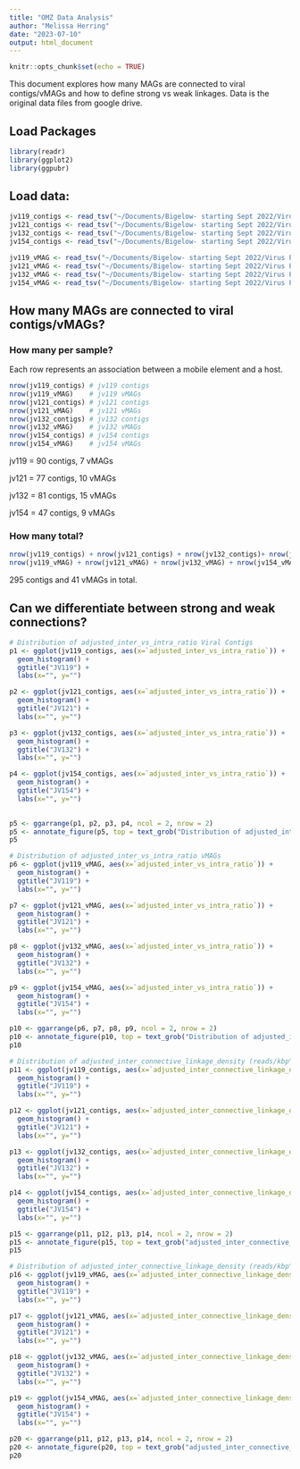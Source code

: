 ```yaml
---
title: "OMZ Data Analysis"
author: "Melissa Herring"
date: "2023-07-10"
output: html_document
---
```


```r
knitr::opts_chunk$set(echo = TRUE)
```

This document explores how many MAGs are connected to viral contigs/vMAGs and how to define strong vs weak linkages. Data is the original data files from google drive.

## Load Packages

```r
library(readr)
library(ggplot2)
library(ggpubr)
```

## Load data:

```r
jv119_contigs <- read_tsv("~/Documents/Bigelow- starting Sept 2022/Virus Project/OMZ_MH_Analysis/Data/proximeta_viral_files/jv-119_874814_Viral_Files/viral_hosts/viral_host_associations_filtered.tsv")
jv121_contigs <- read_tsv("~/Documents/Bigelow- starting Sept 2022/Virus Project/OMZ_MH_Analysis/Data/proximeta_viral_files/jv-121_874818_Viral_Files/viral_hosts/viral_host_associations_filtered.tsv")
jv132_contigs <- read_tsv("~/Documents/Bigelow- starting Sept 2022/Virus Project/OMZ_MH_Analysis/Data/proximeta_viral_files/jv-132_874826_Viral_Files/viral_hosts/viral_host_associations_filtered.tsv")
jv154_contigs <- read_tsv("~/Documents/Bigelow- starting Sept 2022/Virus Project/OMZ_MH_Analysis/Data/proximeta_viral_files/jv-154_874822_Viral_Files/viral_hosts/viral_host_associations_filtered.tsv")

jv119_vMAG <- read_tsv("~/Documents/Bigelow- starting Sept 2022/Virus Project/OMZ_MH_Analysis/Data/proximeta_viral_files/jv-119_874814_Viral_Files/vMag_hosts/vMAG_host_associations_filtered.tsv")
jv121_vMAG <- read_tsv("~/Documents/Bigelow- starting Sept 2022/Virus Project/OMZ_MH_Analysis/Data/proximeta_viral_files/jv-121_874818_Viral_Files/vMag_hosts/vMAG_host_associations_filtered.tsv")
jv132_vMAG <- read_tsv("~/Documents/Bigelow- starting Sept 2022/Virus Project/OMZ_MH_Analysis/Data/proximeta_viral_files/jv-132_874826_Viral_Files/vMag_hosts/vMAG_host_associations_filtered.tsv")
jv154_vMAG <- read_tsv("~/Documents/Bigelow- starting Sept 2022/Virus Project/OMZ_MH_Analysis/Data/proximeta_viral_files/jv-154_874822_Viral_Files/vMag_hosts/vMAG_host_associations_filtered.tsv")
```

## How many MAGs are connected to viral contigs/vMAGs?

### How many per sample?

Each row represents an association between a mobile element and a host.

```r
nrow(jv119_contigs) # jv119 contigs
nrow(jv119_vMAG)    # jv119 vMAGs
nrow(jv121_contigs) # jv121 contigs
nrow(jv121_vMAG)    # jv121 vMAGs
nrow(jv132_contigs) # jv132 contigs
nrow(jv132_vMAG)    # jv132 vMAGs
nrow(jv154_contigs) # jv154 contigs
nrow(jv154_vMAG)    # jv154 vMAGs
```
jv119 = 90 contigs, 7 vMAGs

jv121 = 77 contigs, 10 vMAGs

jv132 = 81 contigs, 15 vMAGs

jv154 = 47 contigs, 9 vMAGs

### How many total?

```r
nrow(jv119_contigs) + nrow(jv121_contigs) + nrow(jv132_contigs)+ nrow(jv154_contigs) # contigs
nrow(jv119_vMAG) + nrow(jv121_vMAG) + nrow(jv132_vMAG) + nrow(jv154_vMAG) # vMAGs
```

295 contigs and 41 vMAGs in total.

## Can we differentiate between strong and weak connections?

```r
# Distribution of adjusted_inter_vs_intra_ratio Viral Contigs
p1 <- ggplot(jv119_contigs, aes(x=`adjusted_inter_vs_intra_ratio`)) + 
  geom_histogram() +
  ggtitle("JV119") +
  labs(x="", y="")

p2 <- ggplot(jv121_contigs, aes(x=`adjusted_inter_vs_intra_ratio`)) + 
  geom_histogram() +
  ggtitle("JV121") +
  labs(x="", y="")

p3 <- ggplot(jv132_contigs, aes(x=`adjusted_inter_vs_intra_ratio`)) + 
  geom_histogram() +
  ggtitle("JV132") +
  labs(x="", y="")

p4 <- ggplot(jv154_contigs, aes(x=`adjusted_inter_vs_intra_ratio`)) + 
  geom_histogram() +
  ggtitle("JV154") +
  labs(x="", y="")
  

p5 <- ggarrange(p1, p2, p3, p4, ncol = 2, nrow = 2)
p5 <- annotate_figure(p5, top = text_grob("Distribution of adjusted_inter_vs_intra Viral Contigs", face = "bold", size = 14))
p5
```

```r
# Distribution of adjusted_inter_vs_intra_ratio vMAGs
p6 <- ggplot(jv119_vMAG, aes(x=`adjusted_inter_vs_intra_ratio`)) + 
  geom_histogram() +
  ggtitle("JV119") +
  labs(x="", y="")

p7 <- ggplot(jv121_vMAG, aes(x=`adjusted_inter_vs_intra_ratio`)) + 
  geom_histogram() +
  ggtitle("JV121") +
  labs(x="", y="")

p8 <- ggplot(jv132_vMAG, aes(x=`adjusted_inter_vs_intra_ratio`)) + 
  geom_histogram() +
  ggtitle("JV132") +
  labs(x="", y="")

p9 <- ggplot(jv154_vMAG, aes(x=`adjusted_inter_vs_intra_ratio`)) + 
  geom_histogram() +
  ggtitle("JV154") + 
  labs(x="", y="")

p10 <- ggarrange(p6, p7, p8, p9, ncol = 2, nrow = 2)
p10 <- annotate_figure(p10, top = text_grob("Distribution of adjusted_inter_vs_intra vMAGs", face = "bold", size = 14))
p10
```

```r
# Distribution of adjusted_inter_connective_linkage_density (reads/kbp^2) for Viral Contigs
p11 <- ggplot(jv119_contigs, aes(x=`adjusted_inter_connective_linkage_density (reads/kbp^2)`)) + 
  geom_histogram() +
  ggtitle("JV119") +
  labs(x="", y="")

p12 <- ggplot(jv121_contigs, aes(x=`adjusted_inter_connective_linkage_density (reads/kbp^2)`)) + 
  geom_histogram() +
  ggtitle("JV121") +
  labs(x="", y="")

p13 <- ggplot(jv132_contigs, aes(x=`adjusted_inter_connective_linkage_density (reads/kbp^2)`)) + 
  geom_histogram() +
  ggtitle("JV132") +
  labs(x="", y="")

p14 <- ggplot(jv154_contigs, aes(x=`adjusted_inter_connective_linkage_density (reads/kbp^2)`)) + 
  geom_histogram() +
  ggtitle("JV154") +
  labs(x="", y="")

p15 <- ggarrange(p11, p12, p13, p14, ncol = 2, nrow = 2)
p15 <- annotate_figure(p15, top = text_grob("adjusted_inter_connective_linkage_density Viral Contigs", face = "bold", size = 14))
p15
```

```r
# Distribution of adjusted_inter_connective_linkage_density (reads/kbp^2) vMAGs
p16 <- ggplot(jv119_vMAG, aes(x=`adjusted_inter_connective_linkage_density (reads/kbp^2)`)) + 
  geom_histogram() +
  ggtitle("JV119") +
  labs(x="", y="")

p17 <- ggplot(jv121_vMAG, aes(x=`adjusted_inter_connective_linkage_density (reads/kbp^2)`)) + 
  geom_histogram() +
  ggtitle("JV121") +
  labs(x="", y="")

p18 <- ggplot(jv132_vMAG, aes(x=`adjusted_inter_connective_linkage_density (reads/kbp^2)`)) + 
  geom_histogram() +
  ggtitle("JV132") +
  labs(x="", y="")

p19 <- ggplot(jv154_vMAG, aes(x=`adjusted_inter_connective_linkage_density (reads/kbp^2)`)) + 
  geom_histogram() +
  ggtitle("JV154") +
  labs(x="", y="")

p20 <- ggarrange(p11, p12, p13, p14, ncol = 2, nrow = 2)
p20 <- annotate_figure(p20, top = text_grob("adjusted_inter_connective_linkage_density vMAGs", face = "bold", size = 14))
p20
```
